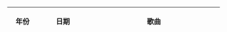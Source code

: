 {| class="wikitable" style="table-layout: fixed; margin-right:0; text-align:center"
|-
! width="55" | 年份
! width="100"| 日期
! width="290"| 歌曲<noinclude>
|}
{{documentation}}</noinclude>